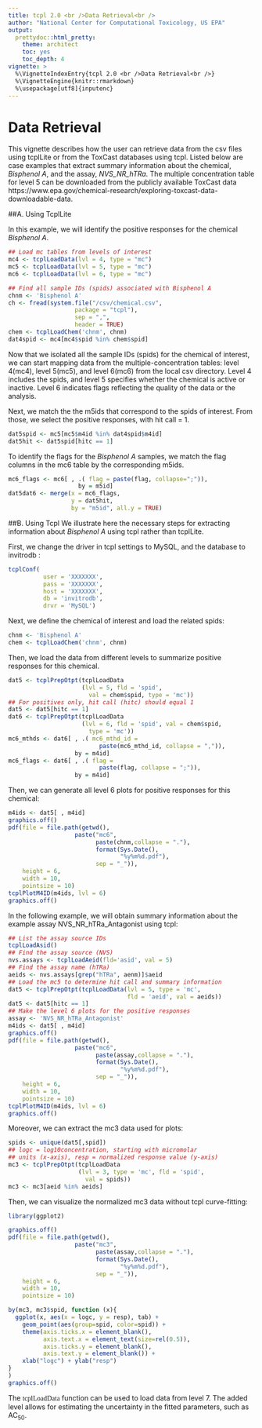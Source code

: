 ```yaml
---
title: tcpl 2.0 <br />Data Retrieval<br />
author: "National Center for Computational Toxicology, US EPA"
output:
  prettydoc::html_pretty:
    theme: architect
    toc: yes
    toc_depth: 4
vignette: >
  %\VignetteIndexEntry{tcpl 2.0 <br />Data Retrieval<br />}
  %\VignetteEngine{knitr::rmarkdown}
  %\usepackage[utf8]{inputenc}
---
```

<!-- This CSS script ensures autonumbering of equations-->
<script type="text/x-mathjax-config">
  MathJax.Hub.Config({ TeX: { equationNumbers: {autoNumber: "all"} } });
</script>


<script>
$(document).ready(function() {
  $items = $('div#TOC li');
  $items.each(function(idx) {
    num_ul = $(this).parentsUntil('#TOC').length;
    $(this).css({'text-indent': num_ul * 10, 'padding-left': 0});
  });

});
</script>

# Data Retrieval
This vignette describes how the user can retrieve data from the csv files using tcplLite or from the ToxCast databases using tcpl. Listed below are case examples that extract summary information about the chemical, *Bisphenol A*, and  the assay, *NVS_NR_hTRa*. The multiple concentration table for level 5 can be downloaded from the publicly available ToxCast data https://www.epa.gov/chemical-research/exploring-toxcast-data-downloadable-data. 

##A. Using TcplLite


In this example, we will identify the positive responses for the chemical *Bisphenol A*. 

```r
## Load mc tables from levels of interest
mc4 <- tcplLoadData(lvl = 4, type = "mc")
mc5 <- tcplLoadData(lvl = 5, type = "mc")
mc6 <- tcplLoadData(lvl = 6, type = "mc")
```

```r
## Find all sample IDs (spids) associated with Bisphenol A
chnm <- 'Bisphenol A'
ch <- fread(system.file("/csv/chemical.csv",
                   package = "tcpl"),
                   sep = ",",
                   header = TRUE)
chem <- tcplLoadChem('chnm', chnm)
dat4spid <- mc4[mc4$spid %in% chem$spid]
```

Now that we isolated all the sample IDs (spids) for the chemical of interest, we can start mapping data from the multiple-concentration tables: level 4(mc4), level 5(mc5), and level 6(mc6) from the local csv directory. Level 4 includes the spids, and level 5 specifies whether the chemical is active or inactive. Level 6 indicates flags reflecting the quality of the data or the analysis.

Next, we match the the m5ids that correspond to the spids of interest. From those, we select the positive responses, with hit call = 1.

```r
dat5spid <- mc5[mc5$m4id %in% dat4spid$m4id]
dat5hit <- dat5spid[hitc == 1]
```

To identify the flags for the *Bisphenol A* samples, we match the flag columns in the mc6 table by the corresponding m5ids.

```r
mc6_flags <- mc6[ , .( flag = paste(flag, collapse=";")),
                    by = m5id]
dat5dat6 <- merge(x = mc6_flags,
                  y = dat5hit,
                  by = "m5id", all.y = TRUE)
```



##B. Using Tcpl
We illustrate here the necessary steps for extracting information about *Bisphenol A* using tcpl rather than tcplLite.

First, we change the driver in tcpl settings to MySQL, and the database to invitrodb :

```r
tcplConf(
          user = 'XXXXXXX', 
          pass = 'XXXXXXX', 
          host = 'XXXXXXX', 
          db = 'invitrodb', 
          drvr = 'MySQL')
```

Next, we define the chemical of interest and load the related spids:

```r
chnm <- 'Bisphenol A'
chem <- tcplLoadChem('chnm', chnm)
```

Then, we load the data from different levels to summarize positive responses for this chemical.

```r
dat5 <- tcplPrepOtpt(tcplLoadData
                     (lvl = 5, fld = 'spid', 
                       val = chem$spid, type = 'mc'))
## For positives only, hit call (hitc) should equal 1
dat5 <- dat5[hitc == 1] 
dat6 <- tcplPrepOtpt(tcplLoadData
                     (lvl = 6, fld = 'spid', val = chem$spid, 
                       type = 'mc'))
mc6_mthds <- dat6[ , .( mc6_mthd_id = 
                          paste(mc6_mthd_id, collapse = ",")), 
                   by = m4id]
mc6_flags <- dat6[ , .( flag = 
                          paste(flag, collapse = ";")), 
                   by = m4id]
```

Then, we can generate all level 6 plots for positive responses for this chemical:

```r
m4ids <- dat5[ , m4id]
graphics.off()
pdf(file = file.path(getwd(),
                   paste("mc6",
                         paste(chnm,collapse = "."),
                         format(Sys.Date(),
                                "%y%m%d.pdf"),
                         sep = "_")),
    height = 6,
    width = 10,
    pointsize = 10)
tcplPlotM4ID(m4ids, lvl = 6)
graphics.off()
```

In the following example, we will obtain summary information about the example assay NVS_NR_hTRa_Antagonist using tcpl:


```r
## List the assay source IDs
tcplLoadAsid() 
## Find the assay source (NVS)
nvs.assays <- tcplLoadAeid(fld='asid', val = 5) 
## Find the assay name (hTRa)
aeids <- nvs.assays[grep("hTRa", aenm)]$aeid 
## Load the mc5 to determine hit call and summary information
dat5 <- tcplPrepOtpt(tcplLoadData(lvl = 5, type = 'mc', 
                                  fld = 'aeid', val = aeids)) 
dat5 <- dat5[hitc == 1]
## Make the level 6 plots for the positive responses
assay <- 'NVS_NR_hTRa_Antagonist'
m4ids <- dat5[ , m4id]
graphics.off()
pdf(file = file.path(getwd(),
                   paste("mc6",
                         paste(assay,collapse = "."),
                         format(Sys.Date(),
                                "%y%m%d.pdf"),
                         sep = "_")),
    height = 6,
    width = 10,
    pointsize = 10)
tcplPlotM4ID(m4ids, lvl = 6)
graphics.off()
```

Moreover, we can extract the mc3 data used for plots:

```r
spids <- unique(dat5[,spid])
## logc = log10concentration, starting with micromolar
## units (x-axis), resp = normalized response value (y-axis)
mc3 <- tcplPrepOtpt(tcplLoadData
                    (lvl = 3, type = 'mc', fld = 'spid',
                      val = spids))
mc3 <- mc3[aeid %in% aeids]
```

Then, we can visualize the normalized mc3 data without tcpl curve-fitting:

```r
library(ggplot2)

graphics.off()
pdf(file = file.path(getwd(),
                   paste("mc3",
                         paste(assay,collapse = "."),
                         format(Sys.Date(),
                                "%y%m%d.pdf"),
                         sep = "_")),
    height = 6,
    width = 10,
    pointsize = 10)

by(mc3, mc3$spid, function (x){
  ggplot(x, aes(x = logc, y = resp), tab) +
    geom_point(aes(group=spid, color=spid)) +
    theme(axis.ticks.x = element_blank(),
          axis.text.x = element_text(size=rel(0.5)),
          axis.ticks.y = element_blank(),
          axis.text.y = element_blank()) +
    xlab("logc") + ylab("resp")
}
)
graphics.off()
```

The <font face="CMTT10"> tcplLoadData</font> function can be used to load data from level 7. The added level allows for estimating the uncertainty in the fitted parameters, such as AC~50~.
